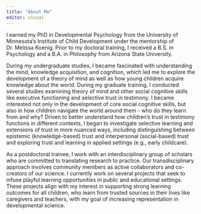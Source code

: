 ---
title: "About Me"
editor: visual
---

I earned my PhD in Developmental Psychology from the University of Minnesota’s Institute of Child Development under the mentorship of Dr. Melissa Koenig. Prior to my doctoral training, I received a B.S. in Psychology and a B.A. in Philosophy from Arizona State University. 

During my undergraduate studies, I became fascinated with understanding the mind, knowledge acquisition, and cognition, which led me to explore the development of a theory of mind as well as how young children acquire knowledge about the world. During my graduate training, I conducted several studies examining theory of mind and other social cognitive skills like executive functioning and selective trust in testimony. I became interested not only in the development of core social cognitive skills, but also in how children navigate the world around them - who do they learn from and why? Driven to better understand how children's trust in testimony functions in different contexts, I began to investigate selective learning and extensions of trust in more nuanced ways, including distinguishing between epistemic (knowledge-based) trust and interpersonal (social-based) trust and exploring trust and learning in applied settings (e.g., early childcare). 

As a postdoctoral trainee, I work with an interdisciplinary group of scholars who are committed to translating research to practice. Our transdisciplinary approach involves community members as active collaborators and co-creators of our science. I currently work on several projects that seek to infuse playful learning opportunities in public and educational settings. These projects align with my interest in supporting strong learning outcomes for all children, who learn from trusted sources in their lives like caregivers and teachers, with my goal of increasing representation in developmental science.